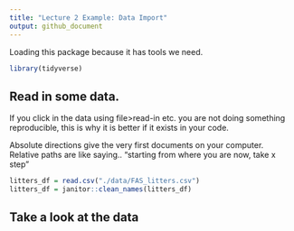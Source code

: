 ```yaml
---
title: "Lecture 2 Example: Data Import"
output: github_document
---
```


Loading this package because it has tools we need.
```r
library(tidyverse)
```

## Read in some data. 
If you click in the data using file>read-in etc. you are not doing something reproducible, this is why it is better if it exists in your code. 

Absolute directions give the very first documents on your computer. Relative paths are like saying.. "starting from where you are now, take x step" 

```r
litters_df = read.csv("./data/FAS_litters.csv")
litters_df = janitor::clean_names(litters_df)

```

## Take a look at the data 



